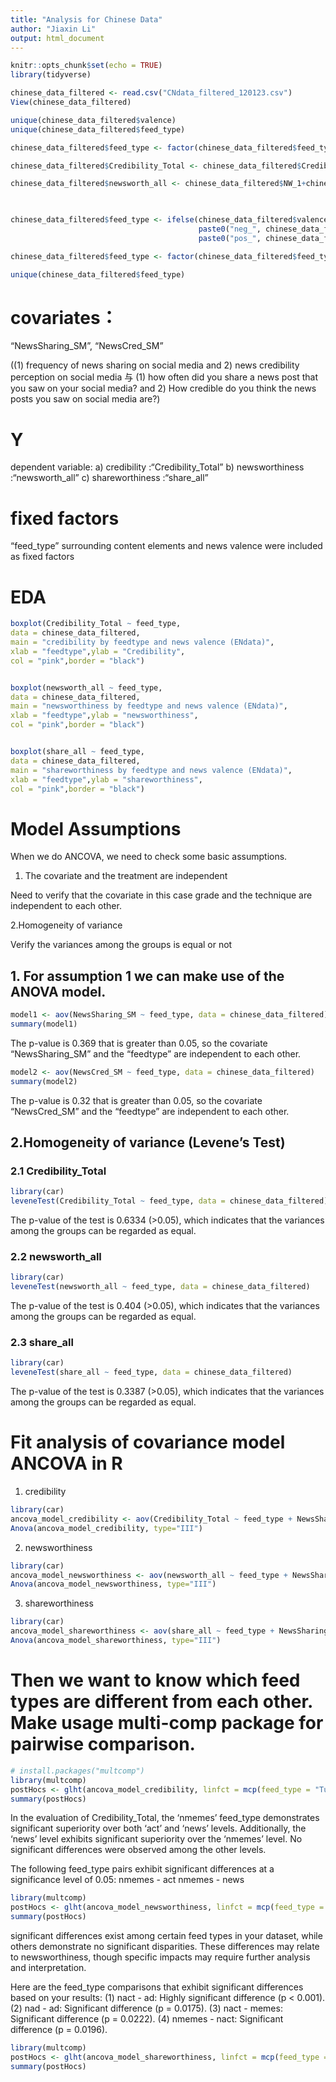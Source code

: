 ```yaml
---
title: "Analysis for Chinese Data"
author: "Jiaxin Li"
output: html_document
---
```


```r
knitr::opts_chunk$set(echo = TRUE)
library(tidyverse)
```



```r
chinese_data_filtered <- read.csv("CNdata_filtered_120123.csv")
View(chinese_data_filtered)
```


```r
unique(chinese_data_filtered$valence)
unique(chinese_data_filtered$feed_type)
```








```r
chinese_data_filtered$feed_type <- factor(chinese_data_filtered$feed_type)

chinese_data_filtered$Credibility_Total <- chinese_data_filtered$Credibility_1+chinese_data_filtered$Credibility_2+chinese_data_filtered$Credibility_3+chinese_data_filtered$Credibility_4

chinese_data_filtered$newsworth_all <- chinese_data_filtered$NW_1+chinese_data_filtered$NW_2+chinese_data_filtered$NW_3+chinese_data_filtered$NW_4

  

```


```r
chinese_data_filtered$feed_type <- ifelse(chinese_data_filtered$valence == 2,
                                          paste0("neg_", chinese_data_filtered$feed_type),
                                          paste0("pos_", chinese_data_filtered$feed_type))

chinese_data_filtered$feed_type <- factor(chinese_data_filtered$feed_type)

unique(chinese_data_filtered$feed_type)
```













# covariates：

"NewsSharing_SM", "NewsCred_SM" 

((1) frequency of news sharing on social media and 2) news credibility perception on social media     与 (1) how often did you share a news post that you saw on your social media? and 2) How credible do you think the news posts you saw on social media are?)

# Y 

dependent variable: 
a) credibility  :"Credibility_Total"
b) newsworthiness  :"newsworth_all"
c) shareworthiness  :"share_all"




# fixed factors

"feed_type"
surrounding content elements and news valence were included as fixed factors






# EDA


```r
boxplot(Credibility_Total ~ feed_type,
data = chinese_data_filtered,
main = "credibility by feedtype and news valence (ENdata)",
xlab = "feedtype",ylab = "Credibility",
col = "pink",border = "black")


boxplot(newsworth_all ~ feed_type,
data = chinese_data_filtered,
main = "newsworthiness by feedtype and news valence (ENdata)",
xlab = "feedtype",ylab = "newsworthiness",
col = "pink",border = "black")


boxplot(share_all ~ feed_type,
data = chinese_data_filtered,
main = "shareworthiness by feedtype and news valence (ENdata)",
xlab = "feedtype",ylab = "shareworthiness",
col = "pink",border = "black")

```






# Model Assumptions
When we do ANCOVA, we need to check some basic assumptions.

1. The covariate and the treatment are independent

Need to verify that the covariate in this case grade and the technique are independent to each other.

2.Homogeneity of variance

Verify the variances among the groups is equal or not




## 1. For assumption 1 we can make use of the ANOVA model.


```r
model1 <- aov(NewsSharing_SM ~ feed_type, data = chinese_data_filtered)
summary(model1)
```

The p-value is 0.369 that is greater than 0.05, so the covariate "NewsSharing_SM" and the "feedtype" are independent to each other.




```r
model2 <- aov(NewsCred_SM ~ feed_type, data = chinese_data_filtered)
summary(model2)
```

The p-value is 0.32 that is greater than 0.05, so the covariate "NewsCred_SM" and the "feedtype" are independent to each other.








## 2.Homogeneity of variance (Levene's Test)


### 2.1 Credibility_Total

```r
library(car)
leveneTest(Credibility_Total ~ feed_type, data = chinese_data_filtered)
```

The p-value of the test is 0.6334 (>0.05), which indicates that the variances among the groups can be regarded as equal.



### 2.2 newsworth_all

```r
library(car)
leveneTest(newsworth_all ~ feed_type, data = chinese_data_filtered)

```

The p-value of the test is 0.404 (>0.05), which indicates that the variances among the groups can be regarded as equal.




### 2.3 share_all

```r
library(car)
leveneTest(share_all ~ feed_type, data = chinese_data_filtered)
```


The p-value of the test is 0.3387 (>0.05), which indicates that the variances among the groups can be regarded as equal. 







# Fit analysis of covariance model ANCOVA in R


1. credibility

```r
library(car)
ancova_model_credibility <- aov(Credibility_Total ~ feed_type + NewsSharing_SM + NewsCred_SM, data = chinese_data_filtered)
Anova(ancova_model_credibility, type="III")
```




2. newsworthiness

```r
library(car)
ancova_model_newsworthiness <- aov(newsworth_all ~ feed_type + NewsSharing_SM + NewsCred_SM, data = chinese_data_filtered)
Anova(ancova_model_newsworthiness, type="III")
```




3. shareworthiness

```r
library(car)
ancova_model_shareworthiness <- aov(share_all ~ feed_type + NewsSharing_SM + NewsCred_SM, data = chinese_data_filtered)
Anova(ancova_model_shareworthiness, type="III")
```








# Then we want to know which feed types are different from each other. Make usage multi-comp package for pairwise comparison.

```r
# install.packages("multcomp")
library(multcomp)
postHocs <- glht(ancova_model_credibility, linfct = mcp(feed_type = "Tukey"))
summary(postHocs)
```


In the evaluation of Credibility_Total, the 'nmemes' feed_type demonstrates significant superiority over both 'act' and 'news' levels. Additionally, the 'news' level exhibits significant superiority over the 'nmemes' level. No significant differences were observed among the other levels.

The following feed_type pairs exhibit significant differences at a significance level of 0.05:
nmemes - act
nmemes - news






```r
library(multcomp)
postHocs <- glht(ancova_model_newsworthiness, linfct = mcp(feed_type = "Tukey"))
summary(postHocs)
```



significant differences exist among certain feed types in your dataset, while others demonstrate no significant disparities. These differences may relate to newsworthiness, though specific impacts may require further analysis and interpretation.

Here are the feed_type comparisons that exhibit significant differences based on your results:
(1) nact - ad: Highly significant difference (p < 0.001).
(2) nad - ad: Significant difference (p = 0.0175).
(3) nact - memes: Significant difference (p = 0.0222).
(4) nmemes - nact: Significant difference (p = 0.0196).






```r
library(multcomp)
postHocs <- glht(ancova_model_shareworthiness, linfct = mcp(feed_type = "Tukey"))
summary(postHocs)
```






























